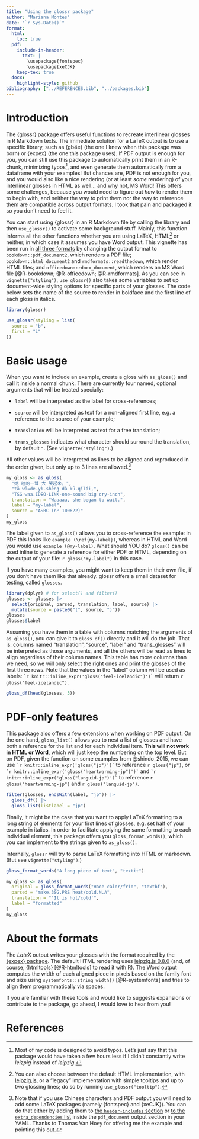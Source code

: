 ```yaml
---
title: "Using the glossr package"
author: "Mariana Montes"
date: "`r Sys.Date()`"
format:
  html:
    toc: true
  pdf:
    include-in-header: 
      text: |
        \usepackage{fontspec}
        \usepackage{xeCJK}
    keep-tex: true
  docx:
    highlight-style: github
bibliography: ["../REFERENCES.bib", "../packages.bib"]
---
```


# Introduction

The {glossr} package offers useful functions to recreate interlinear glosses in R Markdown texts.
The immediate solution for a LaTeX output is to use a specific library, such as {gb4e} (the one I knew when this package was born) or {expex} (the one this package uses). If PDF output is enough for you, you can still use this package to automatically print them in an R-chunk, minimizing typos^[Most of my code is designed to avoid typos. Let's just say that this package would have taken a few hours less if I didn't constantly write *leizpig* instead of *leipzig*.], and even generate them automatically from a dataframe with your examples!
But chances are, PDF is not enough for you, and you would also like a nice rendering (or at least *some* rendering) of your interlinear glosses in HTML as well... and why not, MS Word! This offers some challenges, because you would need to figure out *how* to render them to begin with, and neither the way to print them nor the way to reference them are compatible across output formats.
I took that pain and packaged it so you don't need to feel it.

You can start using {glossr} in an R Markdown file by calling the library and then `use_glossr()` to activate some background stuff. Mainly, this function informs all the other functions whether you are using LaTeX, HTML^[You can also choose between the default HTML implementation, with [leipzig.js](https://github.com/bdchauvette/leipzig.js/), or a "legacy" implementation with simple tooltips and up to two glossing lines; do so by running `use_glossr("tooltip")`.] or neither, in which case it assumes you have Word output. This vignette has been run in [all three formats](https://github.com/montesmariana/glossr/tree/main/inst/examples) by changing the output format to
`bookdown::pdf_document2`, which renders a PDF file;
`bookdown::html_document2` and `rmdformats::readthedown`, which render HTML files;
and `officedown::rdocx_document`, which renders an MS Word file [@R-bookdown; @R-officedown; @R-rmdformats]. As you can see in `vignette("styling")`, `use_glossr()` also takes some variables to set up document-wide styling options for specific parts of your glosses. The code below sets the name of the source to render in boldface and the first line of each gloss in italics.

```r
library(glossr)
```

```r
use_glossr(styling = list(
  source = "b",
  first = "i"
))
```

# Basic usage

When you want to include an example, create a gloss with `as_gloss()` and call it inside a normal chunk. There are currently four named, optional arguments that will be treated specially:

- `label` will be interpreted as the label for cross-references;

- `source` will be interpreted as text for a non-aligned first line, e.g. a reference to the source of your example;

- `translation` will be interpreted as text for a free translation;

- `trans_glosses` indicates what character should surround the translation, by default `"`. (See `vignette("styling")`.)

All other values will be interpreted as lines to be aligned and reproduced in the order given, but only up to 3 lines are allowed.[^chinese_extra]

[^chinese_extra]: Note that if you use Chinese characters and PDF output you will need to add some LaTeX packages (namely {fontspec} and {xeCJK}). You can do that either by adding them to [the `header-includes` section](https://bookdown.org/yihui/rmarkdown-cookbook/latex-preamble.html) or [to the `extra_dependencies` list](https://bookdown.org/yihui/rmarkdown-cookbook/latex-extra.html) inside the `pdf_document` output section in your YAML. Thanks to Thomas Van Hoey for offering me the example and pointing this out.

```r
my_gloss <- as_gloss(
  "她 哇的一聲 大 哭起來，",
  "tā wā=de-yì-shēng dà kū-qǐlái,",
  "TSG waa.IDEO-LINK-one-sound big cry-inch",
  translation = "Waaaaa, she began to wail.",
  label = "my-label",
  source = "ASBC (nº 100622)"
)
my_gloss
```

The label given to `as_gloss()` allows you to cross-reference the example: in PDF this looks like `example (\ref{my-label})`, whereas in HTML and Word you would use `example (@my-label)`. What should YOU do? `gloss()` can be used inline to generate a reference for either PDF or HTML, depending on the output of your file: `r gloss("my-label")` in this case.

If you have many examples, you might want to keep them in their own file, if you don't have them like that already. glossr offers a small dataset for testing, called `glosses`.

```r
library(dplyr) # for select() and filter()
glosses <- glosses |> 
  select(original, parsed, translation, label, source) |> 
  mutate(source = paste0("(", source, ")"))
glosses
glosses$label
```

Assuming you have them in a table with columns matching the arguments of `as_gloss()`, you can give it to `gloss_df()` directly and it will do the job. That is: columns named "translation", "source", "label" and "trans_glosses" will be interpreted as those arguments, and all the others will be read as lines to align regardless of their column names.
This table has more columns than we need, so we will only select the right ones and print the glosses of the first three rows. Note that the values in the "label" column will be used as labels: `` `r knitr::inline_expr('gloss("feel-icelandic")')` `` will return `r gloss("feel-icelandic")`.

```r
gloss_df(head(glosses, 3))
```

# PDF-only features

This package also offers a few extensions when working on PDF output. On the one hand, `gloss_list()` allows you to nest a list of glosses and have both a reference for the list and for each individual item. **This will not work in HTML or Word**, which will just keep the numbering on the top level. But on PDF, given the function on some examples from @shindo_2015, we can use `` `r knitr::inline_expr('gloss("jp")')` `` to reference `r gloss("jp")`, or `` `r knitr::inline_expr('gloss("heartwarming-jp")')` `` and `` `r knitr::inline_expr('gloss("languid-jp")')` `` to reference `r gloss("heartwarming-jp")` and `r gloss("languid-jp")`.

```r
filter(glosses, endsWith(label, "jp")) |> 
  gloss_df() |> 
  gloss_list(listlabel = "jp")
```

Finally, it might be the case that you want to apply LaTeX formatting to a long string of elements for your first lines of glosses, e.g. set half of your example in italics. In order to facilitate applying the same formatting to each individual element, this package offers you `gloss_format_words()`, which you can implement to the strings given to `as_gloss()`.

Internally, `glossr` will try to parse LaTeX formatting into HTML or markdown. (But see `vignette("styling")`.)

```r
gloss_format_words("A long piece of text", "textit")
```


```r
my_gloss <- as_gloss(
  original = gloss_format_words("Hace calor/frío", "textbf"),
  parsed = "make.3SG.PRS heat/cold.N.A",
  translation = "'It is hot/cold'",
  label = "formatted"
)
my_gloss
```

# About the formats

The $LateX$ output writes your glosses with the format required by the [{expex} package](https://ctan.org/pkg/expex). The default HTML rendering uses [leipzig.js 0.8.0](https://github.com/bdchauvette/leipzig.js/) (and, of course, {htmltools} [@R-htmltools] to read it with R). The Word output computes the width of each aligned piece in pixels based on the family font and size using `systemfonts::string_width()` [@R-systemfonts] and tries to align them programmatically via spaces.

If you are familiar with these tools and would like to suggests expansions or contribute to the package, go ahead, I would love to hear from you!

# References



